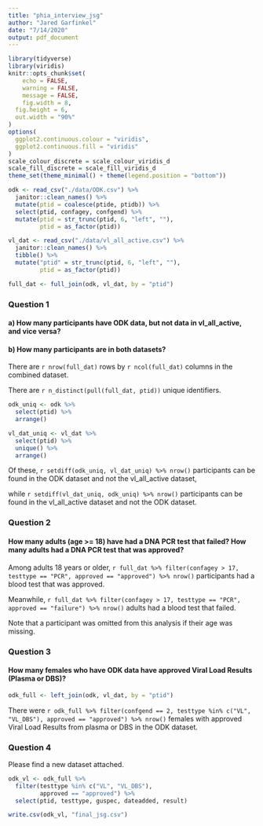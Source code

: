 ```yaml
---
title: "phia_interview_jsg"
author: "Jared Garfinkel"
date: "7/14/2020"
output: pdf_document
---
```


```r
library(tidyverse)
library(viridis)
knitr::opts_chunk$set(
	echo = FALSE,
	warning = FALSE,
	message = FALSE,
	fig.width = 8, 
  fig.height = 6,
  out.width = "90%"
)
options(
  ggplot2.continuous.colour = "viridis",
  ggplot2.continuous.fill = "viridis"
)
scale_colour_discrete = scale_colour_viridis_d
scale_fill_discrete = scale_fill_viridis_d
theme_set(theme_minimal() + theme(legend.position = "bottom"))
```

```r
odk <- read_csv("./data/ODK.csv") %>% 
  janitor::clean_names() %>% 
  mutate(ptid = coalesce(ptide, ptidb)) %>% 
  select(ptid, confagey, confgend) %>% 
  mutate(ptid = str_trunc(ptid, 6, "left", ""),
         ptid = as_factor(ptid))
```

```r
vl_dat <- read_csv("./data/vl_all_active.csv") %>% 
  janitor::clean_names() %>% 
  tibble() %>% 
  mutate("ptid" = str_trunc(ptid, 6, "left", ""),
         ptid = as_factor(ptid))
```

```r
full_dat <- full_join(odk, vl_dat, by = "ptid")
```
### Question 1

#### a)	How many participants have ODK data, but not data in vl_all_active, and vice versa? 

#### b)	How many participants are in both datasets?


There are `r nrow(full_dat)` rows by `r ncol(full_dat)` columns in the combined dataset. 

There are `r n_distinct(pull(full_dat, ptid))` unique identifiers.

```r
odk_uniq <- odk %>% 
  select(ptid) %>% 
  arrange()

vl_dat_uniq <- vl_dat %>% 
  select(ptid) %>% 
  unique() %>% 
  arrange()
```

Of these, `r setdiff(odk_uniq, vl_dat_uniq) %>% nrow()` participants can be found in the ODK dataset and not the vl_all_active dataset,

while `r setdiff(vl_dat_uniq, odk_uniq) %>% nrow()` participants can be found in the vl_all_active dataset and not the ODK dataset.

### Question 2

#### How many adults (age >= 18) have had a DNA PCR test that failed? How many adults had a DNA PCR test that was approved?

Among adults 18 years or older, `r full_dat %>% filter(confagey > 17, testtype == "PCR", approved == "approved") %>% nrow()` participants had a blood test that was approved.

Meanwhile, `r full_dat %>% filter(confagey > 17, testtype == "PCR", approved == "failure") %>% nrow()` adults had a blood test that failed.

Note that a participant was omitted from this analysis if their age was missing.

### Question 3

#### How many females who have ODK data have approved Viral Load Results (Plasma or DBS)?

```r
odk_full <- left_join(odk, vl_dat, by = "ptid")
```


There were `r odk_full %>% filter(confgend == 2, testtype %in% c("VL", "VL_DBS"), approved == "approved") %>% nrow()` females with approved Viral Load Results from plasma or DBS in the ODK dataset.

### Question 4

Please find a new dataset attached.

```r
odk_vl <- odk_full %>% 
  filter(testtype %in% c("VL", "VL_DBS"),
         approved == "approved") %>% 
  select(ptid, testtype, guspec, dateadded, result)

write.csv(odk_vl, "final_jsg.csv")
```




